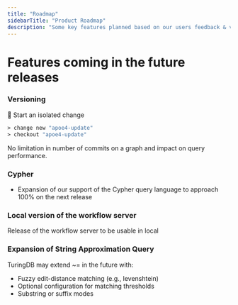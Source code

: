 ```yaml
---
title: "Roadmap"
sidebarTitle: "Product Roadmap"
description: "Some key features planned based on our users feedback & various development on going with TuringDB"
---
```


# Features coming in the future releases

### Versioning

🌱 Start an isolated change
```graphql
> change new "apoe4-update"
> checkout "apoe4-update"
```

No limitation in number of commits on a graph and impact on query performance. 

### Cypher

- Expansion of our support of the Cypher query language to approach 100% on the next release
  
### Local version of the workflow server

Release of the workflow server to be usable in local 

### Expansion of String Approximation Query
TuringDB may extend ~= in the future with:
- Fuzzy edit-distance matching (e.g., levenshtein)
- Optional configuration for matching thresholds
- Substring or suffix modes